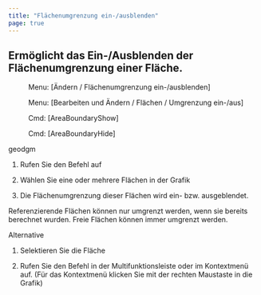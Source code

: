 ```yaml
---
title: "Flächenumgrenzung ein-/ausblenden"
page: true
---
```

## Erm&#246;glicht das Ein-/Ausblenden der Fl&#228;chenumgrenzung einer Fl&#228;che.
<GeoMapper> <Menu> Menu: [Ändern / Flächenumgrenzung ein-/ausblenden] </Menu> </GeoMapper>
<GeoDesigner> <Menu> Menu: [Bearbeiten und Ändern / Flächen / Umgrenzung ein-/aus] </Menu> 
 <Menu> Cmd: [AreaBoundaryShow] </Menu> 
 <Menu> Cmd: [AreaBoundaryHide] </Menu> 

 <Placeholder>geodgm</Placeholder> </GeoDesigner>

1. Rufen Sie den Befehl auf

2. W&#228;hlen Sie eine oder mehrere Fl&#228;chen in der Grafik

3. Die Fl&#228;chenumgrenzung dieser Fl&#228;chen wird ein- bzw. ausgeblendet.




<Success>
Referenzierende Fl&#228;chen k&#246;nnen nur umgrenzt werden, wenn sie bereits berechnet wurden. Freie Fl&#228;chen k&#246;nnen immer umgrenzt werden.
</Success>


Alternative


1. Selektieren Sie die Fl&#228;che

2. Rufen Sie den Befehl in der Multifunktionsleiste oder im Kontextmen&#252; auf. (F&#252;r das Kontextmen&#252; klicken Sie mit der rechten Maustaste in die Grafik)




